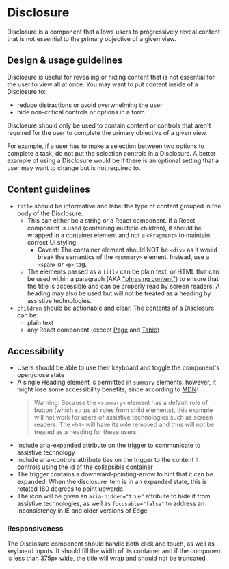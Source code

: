 
<Meta
  title="Components/Web/Disclosure"
  component={Disclosure}
/>

# Disclosure

Disclosure is a component that allows users to progressively reveal content that
is not essential to the primary objective of a given view.

## Design & usage guidelines

Disclosure is useful for revealing or hiding content that is not essential for
the user to view all at once. You may want to put content inside of a Disclosure
to:

- reduce distractions or avoid overwhelming the user
- hide non-critical controls or options in a form

Disclosure should only be used to contain content or controls that aren't
required for the user to complete the primary objective of a given view.

For example, if a user has to make a selection between two options to complete a
task, do not put the selection controls in a Disclosure. A better example of
using a Disclosure would be if there is an optional setting that a user may want
to change but is not required to.

## Content guidelines

- `title` should be informative and label the type of content grouped in the
  body of the Disclosure.
  - This can either be a string or a React component. If a React component is
    used (containing multiple children), it should be wrapped in a container
    element and not a `<Fragment>` to maintain correct UI styling.
    - Caveat: The container element should NOT be `<div>` as it would break the
      semantics of the `<summary>` element. Instead, use a `<span>` or `<p>`
      tag.
  - The elements passed as a `title` can be plain text, or HTML that can be used
    within a paragraph (AKA
    ["phrasing content"](https://developer.mozilla.org/en-US/docs/Web/HTML/Content_categories#phrasing_content))
    to ensure that the title is accessible and can be properly read by screen
    readers. A heading may also be used but will not be treated as a heading by
    assistive technologies.
- `children` should be actionable and clear. The contents of a Disclosure can
  be:
  - plain text
  - any React component (except
    [Page](../?path=/docs/components-layouts-and-structure-page--docs) and
    [Table](../?path=/docs/components-lists-and-tables-table--docs))

## Accessibility

- Users should be able to use their keyboard and toggle the component's
  open/close state
- A single Heading element is permitted in `summary` elements, however, it might
  lose some accessibility benefits, since according to
  [MDN](https://developer.mozilla.org/en-US/docs/Web/HTML/Element/summary#summaries_as_headings):
  > Warning: Because the `<summary>` element has a default role of button (which
  > strips all roles from child elements), this example will not work for users
  > of assistive technologies such as screen readers. The `<h4>` will have its
  > role removed and thus will not be treated as a heading for these users.
- Include aria-expanded attribute on the trigger to communicate to assistive
  technology
- Include aria-controls attribute ties on the trigger to the content it controls
  using the id of the collapsible container
- The trigger contains a downward-pointing-arrow to hint that it can be
  expanded. When the disclosure item is in an expanded state, this is rotated
  180 degrees to point upwards
- The icon will be given an `aria-hidden="true"` attribute to hide it from
  assistive technologies, as well as `focusable="false"` to address an
  inconsistency in IE and older versions of Edge

### Responsiveness

The Disclosure component should handle both click and touch, as well as keyboard
inputs. It should fill the width of its container and if the component is less
than 375px wide, the title will wrap and should not be truncated.
